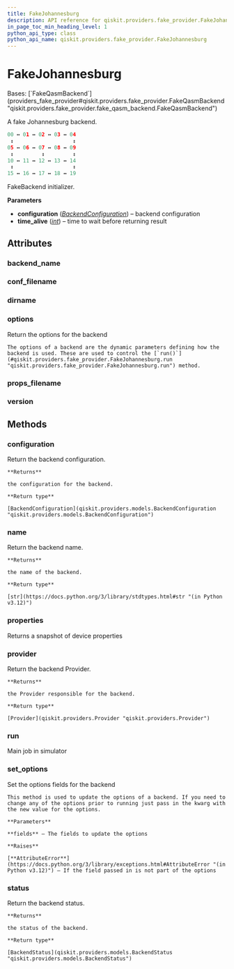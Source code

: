 ```yaml
---
title: FakeJohannesburg
description: API reference for qiskit.providers.fake_provider.FakeJohannesburg
in_page_toc_min_heading_level: 1
python_api_type: class
python_api_name: qiskit.providers.fake_provider.FakeJohannesburg
---
```


# FakeJohannesburg

<Class id="qiskit.providers.fake_provider.FakeJohannesburg" isDedicatedPage={true} github="https://github.com/qiskit/qiskit/tree/stable/0.45/qiskit/providers/fake_provider/backends/johannesburg/fake_johannesburg.py" signature="qiskit.providers.fake_provider.FakeJohannesburg" modifiers="class">
  Bases: [`FakeQasmBackend`](providers_fake_provider#qiskit.providers.fake_provider.FakeQasmBackend "qiskit.providers.fake_provider.fake_qasm_backend.FakeQasmBackend")

  A fake Johannesburg backend.

  ```python
  00 ↔ 01 ↔ 02 ↔ 03 ↔ 04
   ↕                   ↕
  05 ↔ 06 ↔ 07 ↔ 08 ↔ 09
   ↕         ↕         ↕
  10 ↔ 11 ↔ 12 ↔ 13 ↔ 14
   ↕                   ↕
  15 ↔ 16 ↔ 17 ↔ 18 ↔ 19
  ```

  FakeBackend initializer.

  **Parameters**

  *   **configuration** ([*BackendConfiguration*](qiskit.providers.models.BackendConfiguration "qiskit.providers.models.BackendConfiguration")) – backend configuration
  *   **time\_alive** ([*int*](https://docs.python.org/3/library/functions.html#int "(in Python v3.12)")) – time to wait before returning result

  ## Attributes

  ### backend\_name

  <Attribute id="qiskit.providers.fake_provider.FakeJohannesburg.backend_name" attributeValue="'fake_johannesburg'" />

  ### conf\_filename

  <Attribute id="qiskit.providers.fake_provider.FakeJohannesburg.conf_filename" attributeValue="'conf_johannesburg.json'" />

  ### dirname

  <Attribute id="qiskit.providers.fake_provider.FakeJohannesburg.dirname" attributeValue="'/home/runner/work/qiskit/qiskit/qiskit/providers/fake_provider/backends/johannesburg'" />

  ### options

  <Attribute id="qiskit.providers.fake_provider.FakeJohannesburg.options">
    Return the options for the backend

    The options of a backend are the dynamic parameters defining how the backend is used. These are used to control the [`run()`](#qiskit.providers.fake_provider.FakeJohannesburg.run "qiskit.providers.fake_provider.FakeJohannesburg.run") method.
  </Attribute>

  ### props\_filename

  <Attribute id="qiskit.providers.fake_provider.FakeJohannesburg.props_filename" attributeValue="'props_johannesburg.json'" />

  ### version

  <Attribute id="qiskit.providers.fake_provider.FakeJohannesburg.version" attributeValue="1" />

  ## Methods

  ### configuration

  <Function id="qiskit.providers.fake_provider.FakeJohannesburg.configuration" signature="configuration()">
    Return the backend configuration.

    **Returns**

    the configuration for the backend.

    **Return type**

    [BackendConfiguration](qiskit.providers.models.BackendConfiguration "qiskit.providers.models.BackendConfiguration")
  </Function>

  ### name

  <Function id="qiskit.providers.fake_provider.FakeJohannesburg.name" signature="name()">
    Return the backend name.

    **Returns**

    the name of the backend.

    **Return type**

    [str](https://docs.python.org/3/library/stdtypes.html#str "(in Python v3.12)")
  </Function>

  ### properties

  <Function id="qiskit.providers.fake_provider.FakeJohannesburg.properties" signature="properties()">
    Returns a snapshot of device properties
  </Function>

  ### provider

  <Function id="qiskit.providers.fake_provider.FakeJohannesburg.provider" signature="provider()">
    Return the backend Provider.

    **Returns**

    the Provider responsible for the backend.

    **Return type**

    [Provider](qiskit.providers.Provider "qiskit.providers.Provider")
  </Function>

  ### run

  <Function id="qiskit.providers.fake_provider.FakeJohannesburg.run" signature="run(run_input, **kwargs)">
    Main job in simulator
  </Function>

  ### set\_options

  <Function id="qiskit.providers.fake_provider.FakeJohannesburg.set_options" signature="set_options(**fields)">
    Set the options fields for the backend

    This method is used to update the options of a backend. If you need to change any of the options prior to running just pass in the kwarg with the new value for the options.

    **Parameters**

    **fields** – The fields to update the options

    **Raises**

    [**AttributeError**](https://docs.python.org/3/library/exceptions.html#AttributeError "(in Python v3.12)") – If the field passed in is not part of the options
  </Function>

  ### status

  <Function id="qiskit.providers.fake_provider.FakeJohannesburg.status" signature="status()">
    Return the backend status.

    **Returns**

    the status of the backend.

    **Return type**

    [BackendStatus](qiskit.providers.models.BackendStatus "qiskit.providers.models.BackendStatus")
  </Function>
</Class>

